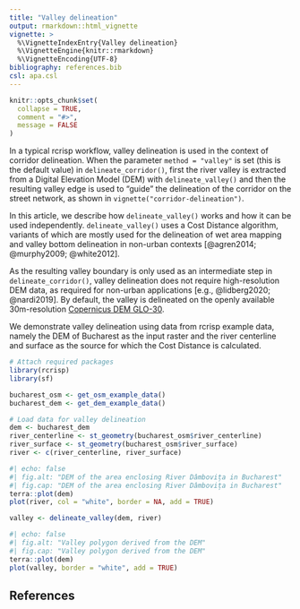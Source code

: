```yaml
---
title: "Valley delineation"
output: rmarkdown::html_vignette
vignette: >
  %\VignetteIndexEntry{Valley delineation}
  %\VignetteEngine{knitr::rmarkdown}
  %\VignetteEncoding{UTF-8}
bibliography: references.bib
csl: apa.csl
---
```


```r
knitr::opts_chunk$set(
  collapse = TRUE,
  comment = "#>",
  message = FALSE
)
```

In a typical rcrisp workflow, valley delineation is used in the context of corridor delineation. When the parameter `method = "valley"` is set (this is the default value) in `delineate_corridor()`, first the river valley is extracted from a Digital Elevation Model (DEM) with `delineate_valley()` and then the resulting valley edge is used to "guide" the delineation of the corridor on the street network, as shown in `vignette("corridor-delineation")`.

In this article, we describe how `delineate_valley()` works and how it can be used independently. `delineate_valley()` uses a Cost Distance algorithm, variants of which are mostly used for the delineation of wet area mapping and valley bottom delineation in non-urban contexts [@agren2014; @murphy2009; @white2012].

As the resulting valley boundary is only used as an intermediate step in `delineate_corridor()`, valley delineation does not require high-resolution DEM data, as required for non-urban applications [e.g., @lidberg2020; @nardi2019]. By default, the valley is delineated on the openly available 30m-resolution [Copernicus DEM GLO-30](https://dataspace.copernicus.eu/explore-data/data-collections/copernicus-contributing-missions/collections-description/COP-DEM).

We demonstrate valley delineation using data from rcrisp example data, namely the DEM of Bucharest as the input raster and the river centerline and surface as the source for which the Cost Distance is calculated.

```r
# Attach required packages
library(rcrisp)
library(sf)

bucharest_osm <- get_osm_example_data()
bucharest_dem <- get_dem_example_data()

# Load data for valley delineation
dem <- bucharest_dem
river_centerline <- st_geometry(bucharest_osm$river_centerline)
river_surface <- st_geometry(bucharest_osm$river_surface)
river <- c(river_centerline, river_surface)
```

```r
#| echo: false
#| fig.alt: "DEM of the area enclosing River Dâmbovița in Bucharest"
#| fig.cap: "DEM of the area enclosing River Dâmbovița in Bucharest"
terra::plot(dem)
plot(river, col = "white", border = NA, add = TRUE)
```

```r
valley <- delineate_valley(dem, river)
```

```r
#| echo: false
#| fig.alt: "Valley polygon derived from the DEM"
#| fig.cap: "Valley polygon derived from the DEM"
terra::plot(dem)
plot(valley, border = "white", add = TRUE)
```

## References
